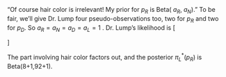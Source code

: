 
“Of course hair color is irrelevant!  My prior for ${p_R}$ is  Beta( ${a_R}$, ${a_N}$).”
To be fair, we’ll give Dr. Lump four pseudo-observations too, two for ${p_R}$  and two for  ${p_D}$. So ${a_R} = {a_N} = {a_D} = {a_L} = 1$ .  Dr. Lump’s likelihood is 
\[\begin{array}{c}
p_{RD}^{{n_{RD}}} \cdot p_{RL}^{{n_{RL}}} \cdot p_{ND}^{{n_{ND}}} \cdot p_{NL}^{{n_{NL}}} = ({p_R}{p_D})_{}^{{n_{RD}}} \cdot ({p_R}{p_L})_{}^{{n_{RL}}} \cdot ({p_N}{p_D})_{}^{{n_{ND}}} \cdot ({p_N}{p_L})_{}^{{n_{NL}}}\\
 = p_R^{{n_R}}p_N^{{n_N}} \cdot p_D^{{n_D}}p_L^{{n_L}}
\end{array}\]

The part involving hair color factors out, and the posterior $\pi _L^*(p_R^{})$  is Beta(8+1,92+1).
